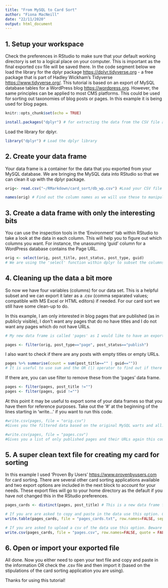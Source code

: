 ```yaml
---
title: "From MySQL to Card Sort"
author: "Fiona MacNeill"
date: "22/11/2020"
output: html_document
---
```


## 1. Setup your workspace

Check the preferences in RStudio to make sure that your default working directory is set to a logical place on your computer. This is important as the final exported csv file will be saved there. In the code segment below we load the library for the dplyr package <https://dplyr.tidyverse.org> - a free package that is part of Hadley Wickham's Tidyverse <https://www.tidyverse.org/>. This tutorial is based on an export of MySQL database tables for a WordPress blog <https://wordpress.org>. However, the same principles can be applied to most CMS platforms. This could be used for sorting out taxonomies of blog posts or pages. In this example it is being used for blog pages.

```r

knitr::opts_chunk$set(echo = TRUE)

install.packages("dplyr") # for extracting the data from the CSV file and filtering the data

```

Load the library for dplyr.

```r

library("dplyr") # Load the dplyr library

```


## 2. Create your data frame

Your data frame is a container for the data that you exported from your MySQL database. We are bringing the MySQL data into RStudio so that we can clean it up with the dplyr package.

```r

orig<- read.csv("~/RMarkdown/card_sort/db_wp.csv") #Load your CSV file here. Replace 'db_wp.csv' with your own filename.

names(orig) # Find out the column names as we will use these to manipulate the data

```
## 3. Create a data frame with only the interesting bits

You can use the inspection tools in the 'Environment' tab within RStudio to take a look at the data in each column. This will help you to figure out which columns you want. For instance, the unassuming 'guid' column for a WordPress database contains the Page URL.

```r

orig <- select(orig, post_title, post_status, post_type, guid) 
# We are using the 'select' function within dplyr to subset the columns.

```

## 4. Cleaning up the data a bit more

So now we have four variables (columns) for our data set. This is a helpful subset and we can export it later as a .csv (comma separated values; compatible with MS Excel or HTML editors) if needed. For our card sort we still have some clean-up to do.

In this example, I am only interested in blog pages that are published (as in publicly visible), I don't want any pages that do no have titles and I do not want any pages which do not have URLs.

```r

# My new data frame is called 'pages' as I would like to have an exportable list of pages with their URLs.

pages <- filter(orig, post_type=="page", post_status=="publish")

```

I also want to check if there are any posts with empty titles or empty URLs.

```r

pages %>% summarise(count = sum(post_title=="" | guid=="")) 
# It is useful to use sum and the OR (|) operator to find out if there are any pages without titles or URLs (the 'guid' column)

```
If there are, you can use filter to remove these from the 'pages' data frame.

```r

pages <- filter(pages, post_title !="")
pages <- filter(pages, guid !="")

```

At this point it may be useful to export some of your data frames so that you have them for reference purposes. Take out the '#' at the beginning of the lines starting in 'write...' if you want to run this code.

```r
#write.csv(pages, file = "orig.csv") 
#Gives you the filtered data based on the original MySQL warts and all. Could be useful for finding duplicate pages and posts, including dead links.

#write.csv(pages, file = "pages.csv") 
#Gives you a list of only published pages and their URLs again this could be helpful for finding duplicate pages.

```

## 5. A super clean text file for creating my card for sorting

In this example I used 'Proven By Users' <https://www.provenbyusers.com> for card sorting. There are several other card sorting applications available and two export options are included in the next block to account for your needs. These export files will go to your home directory as the default if you have not changed this in the RStudio preferences.

```r

pages_cards <- distinct(pages, post_title) # This is a new data frame for the purposes of making cards for the sort only. The 'distinct' function removes any duplicates pages from the list.

# If you are are asked to copy and paste in the data use this option. Check your home folder/directory on your computer if you cannot find the export.
write.table(pages_cards, file = "pages_cards.txt", row.names=FALSE, sep="\t", quote = FALSE)

# If you are asked to upload a csv of the data use this option. Beware of page titles featuring commas with this method!
write.csv(pages_cards, file = "pages.csv", row.names=FALSE, quote = FALSE)

```

## 6. Open or import your exported file

All done. Now you either need to open your text file and copy and paste in the information OR check the .csv file and then import it (based on the stipulations of the card sorting application you are using).

Thanks for using this tutorial!